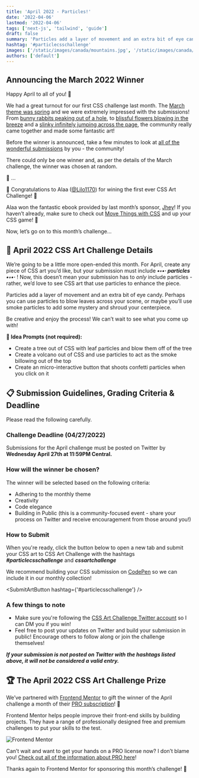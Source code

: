 ```yaml
---
title: 'April 2022 - Particles!'
date: '2022-04-06'
lastmod: '2022-04-06'
tags: ['next-js', 'tailwind', 'guide']
draft: false
summary: 'Particles add a layer of movement and an extra bit of eye candy. This month, use particles in your CSS art submission!'
hashtag: '#particlecsschallenge'
images: ['/static/images/canada/mountains.jpg', '/static/images/canada/toronto.jpg']
authors: ['default']
---
```


## Announcing the March 2022 Winner

Happy April to all of you! 👋

We had a great turnout for our first CSS challenge last month. The [March theme was spring](https://www.cssartchallenge.com/challenge/spring-challenge) and we were extremely impressed with the submissions! From [bunny rabbits peaking out of a hole](https://codepen.io/alaa-anan1/pen/rNpNveO), to [blissful flowers blowing in the breeze](https://codepen.io/alvaromontoro/pen/bGaNdLp) and a [slinky infinitely jumping across the page](https://codepen.io/jh3y/pen/WNXBdyZ), the community really came together and made some fantastic art!

Before the winner is announced, take a few minutes to look at [all of the wonderful submissions](https://codepen.io/collection/zxNNRb) by you - the community!

There could only be one winner and, as per the details of the March challenge, the winner was chosen at random.

🥁 ...

🎉 Congratulations to Alaa ([@Lilo1170](https://twitter.com/Lilo1170)) for wining the first ever CSS Art Challenge! 🎉

Alaa won the fantastic ebook provided by last month’s sponsor, [Jhey](https://twitter.com/jh3yy)! If you haven’t already, make sure to check out [Move Things with CSS](https://jh3y.gumroad.com/l/move-things-with-css) and up your CSS game! 💪

Now, let’s go on to this month’s challenge...

## 🎨 April 2022 CSS Art Challenge Details

We’re going to be a little more open-ended this month. For April, create any piece of CSS art you’d like, but your submission must include **_•◦•· particles •◦•·_** ! Now, this doesn’t mean your submission has to _only_ include particles - rather, we’d love to see CSS art that use particles to enhance the piece.

Particles add a layer of movement and an extra bit of eye candy. Perhaps you can use particles to blow leaves across your scene, or maybe you’ll use smoke particles to add some mystery and shroud your centerpiece.

Be creative and enjoy the process! We can’t wait to see what you come up with!

**💭 Idea Prompts (not required):**

- Create a tree out of CSS with leaf particles and blow them off of the tree
- Create a volcano out of CSS and use particles to act as the smoke billowing out of the top
- Create an micro-interactive button that shoots confetti particles when you click on it

## 📋 Submission Guidelines, Grading Criteria & Deadline

Please read the following carefully.

### Challenge Deadline (04/27/2022)

Submissions for the April challenge must be posted on Twitter by **Wednesday April 27th at 11:59PM Central.**

### How will the winner be chosen?

The winner will be selected based on the following criteria:

- Adhering to the monthly theme
- Creativity
- Code elegance
- Building in Public (this is a community-focused event - share your process on Twitter and receive encouragement from those around you!)

### How to Submit

When you're ready, click the button below to open a new tab and submit your CSS art to CSS Art Challenge with the hashtags **_#particlecsschallenge_** and **_cssartchallenge_**

We recommend building your CSS submission on [CodePen](https://codepen.io/) so we can include it in our monthly collection!

<SubmitArtButton hashtag={'#particlecsschallenge'} />

### A few things to note

- Make sure you're following the [CSS Art Challenge Twitter account](https://twitter.com/css_art) so I can DM you if you win!
- Feel free to post your updates on Twitter and build your submission in public! Encourage others to follow along or join the challenge themselves!

**_If your submission is not posted on Twitter with the hashtags listed above, it will not be considered a valid entry._**

## 🏆 The April 2022 CSS Art Challenge Prize

We’ve partnered with [Frontend Mentor](https://twitter.com/frontendmentor) to gift the winner of the April challenge a month of their [PRO subscription](https://www.frontendmentor.io/pro)! 🤩

Frontend Mentor helps people improve their front-end skills by building projects. They have a range of professionally designed free and premium challenges to put your skills to the test.

![Frontend Mentor](/static/images/frontendmentor.png)

Can’t wait and want to get your hands on a PRO license now? I don’t blame you! [Check out all of the information about PRO here](https://www.frontendmentor.io/pro)!

Thanks again to Frontend Mentor for sponsoring this month’s challenge! 👏
